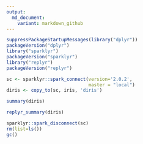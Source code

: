 ```yaml
---
output:
  md_document:
    variant: markdown_github
---
```


<!-- README.md is generated from README.Rmd. Please edit that file -->

```r
suppressPackageStartupMessages(library("dplyr"))
packageVersion("dplyr")
library("sparklyr")
packageVersion("sparklyr")
library("replyr")
packageVersion("replyr")

sc <- sparklyr::spark_connect(version='2.0.2', 
                              master = "local")
diris <- copy_to(sc, iris, 'diris')
```

```r
summary(diris)
```

```r
replyr_summary(diris)
```

```r
sparklyr::spark_disconnect(sc)
rm(list=ls())
gc()
```
